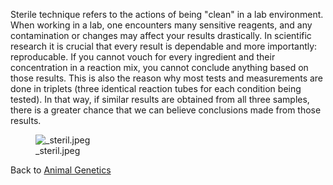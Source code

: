 Sterile technique refers to the actions of being "clean" in a lab environment. When working in a lab, one encounters many sensitive reagents, and any contamination or changes may affect your results drastically. In scientific research it is crucial that every result is dependable and more importantly: reproducable. If you cannot vouch for every ingredient and their concentration in a reaction mix, you cannot conclude anything based on those results. This is also the reason why most tests and measurements are done in triplets (three identical reaction tubes for each condition being tested). In that way, if similar results are obtained from all three samples, there is a greater chance that we can believe conclusions made from those results.

[[File: steril.jpeg]]


Back to [[Animal Genetics]]
